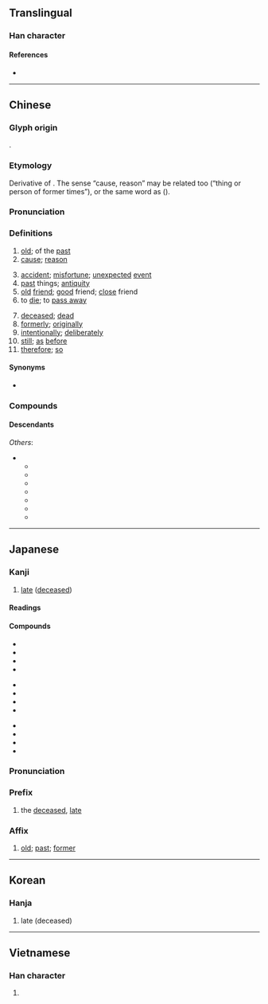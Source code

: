 {{character info}}
==Translingual==
{{stroke order|strokes=9}}

===Han character===
{{Han char|rn=66|rad=攴|as=05|sn=9|four=48640|canj=JROK|ids=⿰古攵}}

====References====
* {{Han ref|kx=0469.250|dkj=13161|dj=0820.050|hdz=21453.050|uh=6545|ud=25925|bh=AC47|bd=44103}}

----

==Chinese==
{{zh-forms}}

===Glyph origin===
{{Han etyl}}
{{Han compound|古|攴|alt2=攵|c1=p|c2=s|ls=psc}}.<!--The gloss should actually say what the actual semantic meaning is (not just a listing of the character with no further explanation), otherwise the etymology is incomplete and our users are left wondering.-->

===Etymology===
Derivative of {{och-l|古|old}}. The sense “cause, reason” may be related too (“thing or person of former times”), or the same word as {{och-l|固|solid, secure, sure}} ({{zh-ref|Schuessler 2007, ''apud'' Pulleyblank 1989}}).

===Pronunciation===
{{zh-pron
|m=gù
|m-s=
|c=gu3
|c-t=
|g=
|h=pfs=ku
|j=
|mb=gu̿
|md=gó
|mn=kò͘
|mn-t=gu3/gu7
|mn-t_note=gu7 - “old, original”
|w=2ku
|x=
|mc=y
|oc=y
|ma=y
|cat=a,n,v,adv,con
}}

===Definitions===
{{zh-hanzi}}

# [[old]]; of the [[past]]
# [[cause]]; [[reason]]
#: {{zh-x|緣故|reason}}
# [[accident]]; [[misfortune]]; [[unexpected]] [[event]]
# [[past]] things; [[antiquity]]
# [[old]] [[friend]]; [[good]] friend; [[close]] friend
# to [[die]]; to [[pass away]]
#: {{zh-x|已故|deceased [lit. has passed away]}}
# [[deceased]]; [[dead]]
# [[formerly]]; [[originally]]
# [[intentionally]]; [[deliberately]]
# [[still]]; [[as]] [[before]]
# [[therefore]]; [[so]]
#: {{zh-x|我.思.故.我.在|I think, '''therefore''' I am}}
#: {{zh-x|故 名「北京」|hence the name "Northern Capital"}}

====Synonyms====
* {{sense|therefore; so}}
{{zh-syn-saurus|因此}}

===Compounds===
{{zh-der|故事|故意|故鄉|故人|已故|一見如故|不主故常|不知何故|不解其故|世故|九故十親|事故|亡故|交通事故|人情世故|他故|何故|依然如故|依然故我|借故|傳奇故事|典故|出故典|則故|北平故宮|十親九故|原故|吐故納新|喜新厭故|國故|多故|大故|天下多故|奉行故事|如故|姻故|安堵如故|小故|巧故|平白無故|并州故鄉|循常習故|意故|慈故能勇|扮故事|持之有故|指親托故|按堵如故|掌故|推故|故且|故世|故主|故事書|故事片|故事詩|故交|故以|故伎重演|故侯|故侯瓜|故入|故典|故出|故劍|故劍情深|故去|故友|故吏|故吾|故國|故園|故園心眼|故土|故土難移|故地|故址|故城|故壘|故夫|故失|故套|故宅|故宇|故宮|故宮禾黍|故家|故家喬木|故家子|故家子弟|故家遺俗|故實|故將軍|故居|故山|故常|故弄玄虛|故態|故態復萌|故我|故所|故技|故技重施|故故|故故由兒|故智|故書|故有|故林|故歇|故此|故步|故步自封|故殺|故淹珠玉|故物|故犯|故生枝節|故當|故疏|故知|故紙|故紙堆|故絮|故縱|故老|故而|故自|故自傷殘|故舊|故舊不棄|故舍|故記|故轍|故退|故道|故都|故里|故障|敷衍故事|明知故問|明知故犯|是故|更故|有故|欲擒故縱|毛舉細故|江山如故|沒緣沒故|沾親帶故|溫故知新|滌故更新|漢武故事|無故|無緣無故|物故|特故|狂奴故態|班荊道故|病故|白憑無故|皮故|確定故意|細故|緣故|羌無故實|義故|習故守常|老於世故|自我作故|舊故|蒙故業|薄物細故|藉故|虛應故事|衣錦故鄉|襲人故智|親故|解故|託故|詐故|詭故|變故|變故易常|責任事故|蹈常襲故|蹈襲故常|身故|迎新送故|退故|送故|送故迎新|道故|鄉故|鑽故紙|門生故吏|雅故|雖故|非親非故|革故鼎新|風月故事|飽經世故|高朋故戚|鬼故事|鼎新革故|故縣}}

====Descendants====
{{CJKV||こ|고|cố}}
''Others'':
* {{desc|bor=1|tai-pro|*kawᴮ||old}}
** {{desc|aho|𑜀𑜧}}
** {{desc|lo|ເກົ່າ}}
** {{desc|khb|ᦂᧁᧈ}}
** {{desc|blt|ꪹꪀ꪿ꪱ}}
** {{desc|shn|ၵဝ်ႇ}}
** {{desc|th|เก่า}}
** {{desc|za|gaeuq}}

----

==Japanese==

===Kanji===
{{ja-kanji|grade=5|rs=攴05}}

# [[dead|late]] ([[deceased]])

====Readings====
{{ja-readings
|goon=く
|kanon=こ
|kun=ゆえ-, こと, ことさら-に
}}

====Compounds====
{{top3}}
* {{ja-r|故意|こい}}
* {{ja-r|故人|こじん}}
* {{ja-r|故事|こじ}}
* {{ja-r|温故知新|おんこちしん}}
{{mid3}}
* {{ja-r|故事成語|こじせいご}}
* {{ja-r|故意犯|こいはん}}
* {{ja-r|物故|ぶっこ}}
* {{ja-r|病故|びょうこ}}
{{mid3}}
* {{ja-r|吐故納新|とこのうしん}}
* {{ja-r|故障|こしょう}}
* {{ja-r|故郷|こきょう}}
* {{ja-r|縁故|えんこ}}
{{bottom}}

{{ja-kanjitab|こ|yomi=kanon}}

===Pronunciation===
{{ja-pron|こ|y=kanon}}

===Prefix===
{{ja-pos|prefix|こ}}

# the [[deceased]], [[late]]

===Affix===
{{ja-pos|affix|こ}}

# [[old]]; [[past]]; [[former]]

----

==Korean==

===Hanja===
{{ko-hanja|hangeul=고|eumhun=|rv=go|mr=ko|y=ko}}

# late (deceased)

----

==Vietnamese==

===Han character===
{{vi-hantu|[[cố]], [[cớ]]|rs=攴05}}

# {{rfdef|vi|sort=攴05}}
